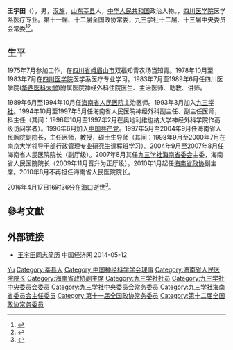 '''王宇田'''（{{bd|1956年|3月|2016年|4月17日}}），男，[[汉族|汉族]]，[[山东|山东]][[莘县|莘县]]人，[[中华人民共和国|中华人民共和国]]政治人物。，[[四川医学院|四川医学院]]医学系医疗专业。第十一届、十二届全国政协常委，九三学社十二届、十三届中央委员会常委<ref>{{cite news|title=第十一届全国政协委员名单|url=http://www.indaa.com.cn/zt/2009qglh/zxzs/200903/t20090303_127573.html|accessdate=2013-04-09|newspaper=新华社北京1月25日电 中国人民政治协商会议第十一届全国委员会委员名单(共2237人，2008年1月25日政协第十届全国委员会常务委员会第二十次会议通过)|date=2008年1月25日|deadurl=yes|archiveurl=https://web.archive.org/web/20130928014403/http://www.indaa.com.cn/zt/2009qglh/zxzs/200903/t20090303_127573.html|archivedate=2013年9月28日}}</ref><ref>{{cite news|title=全国政协信息-王宇田|url=http://www.cppcc.gov.cn/CMS/wylibary/showJcwyxtInfoWylibary.action?tabJcwyxt.guid=11W0004090&wytype=wjwy|accessdate=2013-04-11|newspaper=全国政协委员会|archive-date=2016-05-07|archive-url=https://web.archive.org/web/20160507043959/http://www.cppcc.gov.cn/CMS/wylibary/showJcwyxtInfoWylibary.action?tabJcwyxt.guid=11W0004090&wytype=wjwy|dead-url=no}}</ref>。

== 生平 ==
1975年7月参加工作，在[[四川省|四川省]][[峨眉山市|峨眉山市]]双福知青农场当知青。1978年10月至1983年7月在[[四川医学院|四川医学院]]医学系医疗专业学习。1983年7月至1989年6月任四川医学院([[华西医科大学|华西医科大学]])附属医院神经外科住院医生、主治医师、助教、讲师。

1989年6月至1994年10月任[[海南省人民医院|海南省人民医院]]主治医师。1993年3月加入[[九三学社|九三学社]]。1994年10月至1997年5月任海南省人民医院神经外科副主任、副主任医师，科主任（其间：1996年10月至1997年2月在奥地利维也纳大学神经外科学院作高级访问学者）。1996年6月加入[[中国共产党|中国共产党]]。1997年5月至2004年9月任海南省人民医院副院长，主任医师，教授，硕士生导师（其间：1998年9月至2000年7月在南京大学领导干部行政管理专业研究生课程班学习）。2004年9月至2007年8月任海南省人民医院院长（副厅级）。2007年8月其任[[九三学社海南省委会|九三学社海南省委会]]主委，海南省人民医院院长（2009年11月晋升为正厅级）。2010年1月起任[[海南省政协|海南省政协]]副主席。2010年8月不再担任海南省人民医院院长。

2016年4月17日16时36分在[[海口|海口]]逝世<ref>{{cite news|title=全国政协常委、海南省政协副主席王宇田逝世，享年60岁|url=http://www.thepaper.cn/newsDetail_forward_1457702|accessdate=2016-04-19|newspaper=澎湃新闻|archive-date=2016-04-19|archive-url=https://web.archive.org/web/20160419191402/http://www.thepaper.cn/newsDetail_forward_1457702|dead-url=no}}</ref>。

== 參考文獻 ==
{{reflist}}

== 外部链接 ==
* [http://district.ce.cn/newarea/sddy/201301/31/t20130131_24082875_6.shtml 王宇田同志简历] {{Wayback|url=http://district.ce.cn/newarea/sddy/201301/31/t20130131_24082875_6.shtml |date=20130430050037 }} 中国经济网 2014-05-12

{{Navboxes
| title  = 王宇田在[[中国神经科学学会|中国神经科学学会]]的职务
| list1  =
{{中国神经科学学会第四届理事会}}
}}
{{Navboxes
| title  = 王宇田在[[九三学社|九三学社]]的职务
| list1  =
{{九三学社第十二届中央委员会}}
{{九三学社第十三届中央委员会}}
}}

{{Authority control}}
{{DEFAULTSORT:Wang王}}
[[Category:王姓|Yu]]
[[Category:莘县人|Category:莘县人]]
[[Category:中国神经科学学会理事|Category:中国神经科学学会理事]]
[[Category:海南省人民医院院长|Category:海南省人民医院院长]]
[[Category:海南省政协副主席|Category:海南省政协副主席]]
[[Category:九三学社社员|Category:九三学社社员]]
[[Category:九三学社中央委员会委员|Category:九三学社中央委员会委员]]
[[Category:九三学社中央委员会常务委员|Category:九三学社中央委员会常务委员]]
[[Category:九三学社海南省委员会主任委员|Category:九三学社海南省委员会主任委员]]
[[Category:第十一届全国政协常务委员|Category:第十一届全国政协常务委员]]
[[Category:第十二届全国政协常务委员|Category:第十二届全国政协常务委员]]